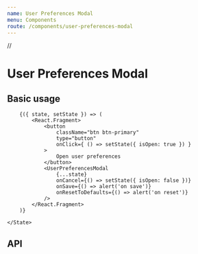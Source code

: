 ```yaml
---
name: User Preferences Modal
menu: Components
route: /components/user-preferences-modal
---
```


//

# User Preferences Modal

## Basic usage

<Playground>
    <State initial={{
        isOpen: false,
        windowLevelData: windowLevelDefaults,
        hotKeysData: hotkeyDefaults,
    }}>

        {({ state, setState }) => (
            <React.Fragment>
                <button
                    className="btn btn-primary"
                    type="button"
                    onClick={ () => setState({ isOpen: true }) }
                >
                    Open user preferences
                </button>
                <UserPreferencesModal
                    {...state}
                    onCancel={() => setState({ isOpen: false })}
                    onSave={() => alert('on save')}
                    onResetToDefaults={() => alert('on reset')}
                />
            </React.Fragment>
        )}

    </State>

</Playground>

## API

<Props of={UserPreferencesModal} />
